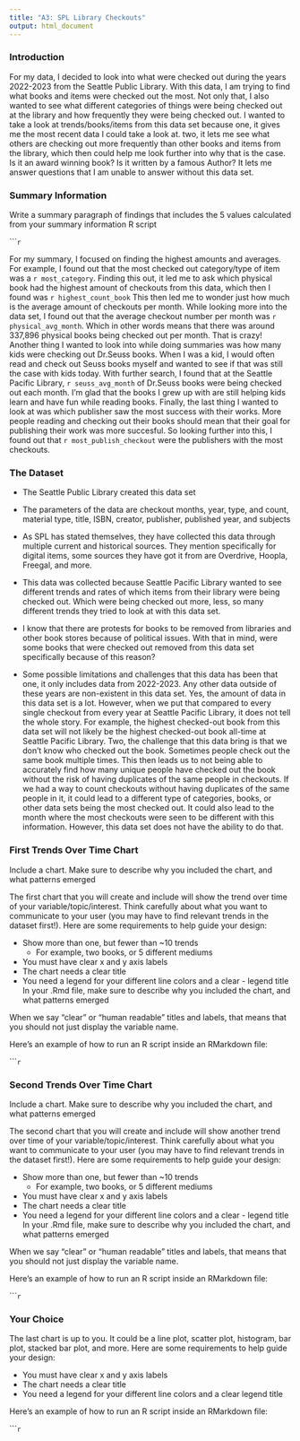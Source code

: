 ```yaml
---
title: "A3: SPL Library Checkouts"
output: html_document
---
```



### Introduction

For my data, I decided to look into what were checked out during the years 2022-2023 from the Seattle Public Library. With this data, I am trying to find what books and items were checked out the most. Not only that, I also wanted to see what different categories of things were being checked out at the library and how frequently they were being checked out. I wanted to take a look at trends/books/items from this data set because one, it gives me the most recent data I could take a look at. two, it lets me see what others are checking out more frequently than other books and items from the library, which then could help me look further into why that is the case. Is it an award winning book? Is it written by a famous Author? It lets me answer questions that I am unable to answer without this data set.

### Summary Information

Write a summary paragraph of findings that includes the 5 values calculated from your summary information R script

``````r
```

For my summary, I focused on finding the highest amounts and averages. For example, I found out that the most checked out category/type of item was a `r most_category`. Finding this out, it led me to ask which physical book had the highest amount of checkouts from this data, which then I found was `r highest_count_book` This then led me to wonder just how much is the average amount of checkouts per month. While looking more into the data set, I found out that the average checkout number per month was `r physical_avg_month`. Which in other words means that there was around 337,896 physical books being checked out per month. That is crazy! Another thing I wanted to look into while doing summaries was how many kids were checking out Dr.Seuss books. When I was a kid, I would often read and check out Seuss books myself and wanted to see if that was still the case with kids today. With further search, I found that at the Seattle Pacific Library, `r seuss_avg_month` of Dr.Seuss books were being checked out each month. I'm glad that the books I grew up with are still helping kids learn and have fun while reading books. Finally, the last thing I wanted to look at was which publisher saw the most success with their works. More people reading and checking out their books should mean that their goal for publishing their work was more succesful. So looking further into this, I found out that `r most_publish_checkout` were the publishers with the most checkouts. 


### The Dataset

- The Seattle Public Library created this data set  

- The parameters of the data are checkout months, year, type, and count, material type, title, ISBN, creator, publisher, published year, and subjects

- As SPL has stated themselves, they have collected this data through multiple current and historical sources. They mention specifically for digital items, some sources they have got it from are Overdrive, Hoopla, Freegal, and more. 

- This data was collected because Seattle Pacific Library wanted to see different trends and rates of which items from their library were being checked out. Which were being checked out more, less, so many different trends they tried to look at with this data set. 

- I know that there are protests for books to be removed from libraries and other book stores because of political issues. With that in mind, were some books that were checked out removed from this data set specifically because of this reason?

- Some possible limitations and challenges that this data has been that one, it only includes data from 2022-2023. Any other data outside of these years are non-existent in this data set. Yes, the amount of data in this data set is a lot. However, when we put that compared to every single checkout from every year at Seattle Pacific Library, it does not tell the whole story. For example, the highest checked-out book from this data set will not likely be the highest checked-out book all-time at Seattle Pacific Library. Two, the challenge that this data bring is that we don't know who checked out the book. Sometimes people check out the same book multiple times. This then leads us to not being able to accurately find how many unique people have checked out the book without the risk of having duplicates of the same people in checkouts. If we had a way to count checkouts without having duplicates of the same people in it, it could lead to a different type of categories, books, or other data sets being the most checked out. It could also lead to the month where the most checkouts were seen to be different with this information. However, this data set does not have the ability to do that.


### First Trends Over Time Chart

Include a chart. Make sure to describe why you included the chart, and what patterns emerged

The first chart that you will create and include will show the trend over time of your variable/topic/interest. Think carefully about what you want to communicate to your user (you may have to find relevant trends in the dataset first!). Here are some requirements to help guide your design:

- Show more than one, but fewer than ~10 trends
  - For example, two books, or 5 different mediums
- You must have clear x and y axis labels
- The chart needs a clear title 
- You need a legend for your different line colors and a clear - legend title
In your .Rmd file, make sure to describe why you included the chart, and what patterns emerged

When we say "clear" or "human readable" titles and labels, that means that you should not just display the variable name.

Here's an example of how to run an R script inside an RMarkdown file:

``````r
```

### Second Trends Over Time Chart

Include a chart. Make sure to describe why you included the chart, and what patterns emerged

The second chart that you will create and include will show another trend over time of your variable/topic/interest. Think carefully about what you want to communicate to your user (you may have to find relevant trends in the dataset first!). Here are some requirements to help guide your design:

- Show more than one, but fewer than ~10 trends
  - For example, two books, or 5 different mediums
- You must have clear x and y axis labels
- The chart needs a clear title
- You need a legend for your different line colors and a clear - legend title
In your .Rmd file, make sure to describe why you included the chart, and what patterns emerged

When we say "clear" or "human readable" titles and labels, that means that you should not just display the variable name.

Here's an example of how to run an R script inside an RMarkdown file:

``````r
```

### Your Choice

The last chart is up to you. It could be a line plot, scatter plot, histogram, bar plot, stacked bar plot, and more. Here are some requirements to help guide your design:

- You must have clear x and y axis labels
- The chart needs a clear title 
- You need a legend for your different line colors and a clear legend title

Here's an example of how to run an R script inside an RMarkdown file:

``````r
```


